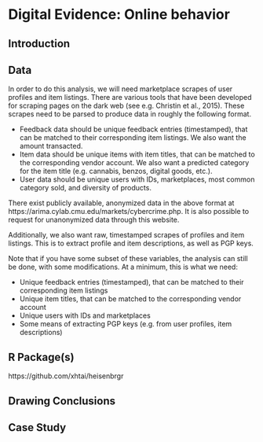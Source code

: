 # Digital Evidence: Online behavior {#digital1}

## Introduction

## Data 
In order to do this analysis, we will need marketplace scrapes of user profiles and item listings. There are various tools that have been developed for scraping pages on the dark web (see e.g. Christin et al., 2015). These scrapes need to be parsed to produce data in roughly the following format. 

- Feedback data should be unique feedback entries (timestamped), that can be matched to their corresponding item listings. We also want the amount transacted. 
- Item data should be unique items with item titles, that can be matched to the corresponding vendor account. We also want a predicted category for the item title (e.g. cannabis, benzos, digital goods, etc.).
- User data should be unique users with IDs, marketplaces, most common category sold, and diversity of products. 

There exist publicly available, anonymized data in the above format at https://arima.cylab.cmu.edu/markets/cybercrime.php. It is also possible to request for unanonymized data through this website.

Additionally, we also want raw, timestamped scrapes of profiles and item listings. This is to extract profile and item descriptions, as well as PGP keys.

Note that if you have some subset of these variables, the analysis can still be done, with some modifications. At a minimum, this is what we need:

- Unique feedback entries (timestamped), that can be matched to their corresponding item listings
- Unique item titles, that can be matched to the corresponding vendor account
- Unique users with IDs and marketplaces
- Some means of extracting PGP keys (e.g. from user profiles, item descriptions)


## R Package(s)
https://github.com/xhtai/heisenbrgr


## Drawing Conclusions

## Case Study
